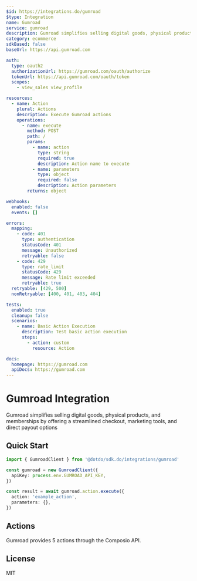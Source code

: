 ```yaml
---
$id: https://integrations.do/gumroad
$type: Integration
name: Gumroad
service: gumroad
description: Gumroad simplifies selling digital goods, physical products, and memberships by offering a streamlined checkout, marketing tools, and direct payout options
category: ecommerce
sdkBased: false
baseUrl: https://api.gumroad.com

auth:
  type: oauth2
  authorizationUrl: https://gumroad.com/oauth/authorize
  tokenUrl: https://api.gumroad.com/oauth/token
  scopes:
    - view_sales view_profile

resources:
  - name: Action
    plural: Actions
    description: Execute Gumroad actions
    operations:
      - name: execute
        method: POST
        path: /
        params:
          - name: action
            type: string
            required: true
            description: Action name to execute
          - name: parameters
            type: object
            required: false
            description: Action parameters
        returns: object

webhooks:
  enabled: false
  events: []

errors:
  mapping:
    - code: 401
      type: authentication
      statusCode: 401
      message: Unauthorized
      retryable: false
    - code: 429
      type: rate_limit
      statusCode: 429
      message: Rate limit exceeded
      retryable: true
  retryable: [429, 500]
  nonRetryable: [400, 401, 403, 404]

tests:
  enabled: true
  cleanup: false
  scenarios:
    - name: Basic Action Execution
      description: Test basic action execution
      steps:
        - action: custom
          resource: Action

docs:
  homepage: https://gumroad.com
  apiDocs: https://gumroad.com
---
```


# Gumroad Integration

Gumroad simplifies selling digital goods, physical products, and memberships by offering a streamlined checkout, marketing tools, and direct payout options

## Quick Start

```typescript
import { GumroadClient } from '@dotdo/sdk.do/integrations/gumroad'

const gumroad = new GumroadClient({
  apiKey: process.env.GUMROAD_API_KEY,
})

const result = await gumroad.action.execute({
  action: 'example_action',
  parameters: {},
})
```

## Actions

Gumroad provides 5 actions through the Composio API.

## License

MIT
